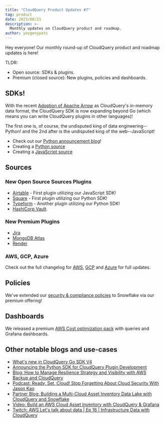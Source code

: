 ```yaml
---
title: "CloudQuery Product Updates #7"
tag: product
date: 2023/08/21
description: >-
  Monthly updates on CloudQuery product and roadmap.
author: yevgenypats
---
```



<BlogHeader/>

Hey everyone! Our monthly round-up of CloudQuery product and roadmap updates is here!

TLDR:

- Open source: SDKs & plugins.
- Premium (closed source): New plugins, policies and dashboards.

## SDKs!

With the recent [Adoption of Apache Arrow](https://www.cloudquery.io/blog/adopting-apache-arrow-at-cloudquery) as CloudQuery's
in-memory data format, the CloudQuery SDK is now expanding beyond Go (which means you can write CloudQuery plugins in other languages)!

The first one is, of course, the undisputed king of data engineering--Python! and the 2nd after is the undisputed king of the web--JavaScript!

* Check out our [Python announcement blog](https://www.cloudquery.io/blog/announcing-cloudquery-python-sdk)!
* Creating a [Python source](https://www.cloudquery.io/docs/developers/creating-new-plugin/python-source)
* Creating a [JavaScript source](https://www.cloudquery.io/docs/developers/creating-new-plugin/javascript-source)

## Sources

### New Open Source Sources Plugins

* [Airtable](https://hub.cloudquery.io/plugins/source/cloudquery/airtable) - First plugin utilizing our JavaScript SDK!
* [Square](https://hub.cloudquery.io/plugins/source/cloudquery/square) - First plugin utilizing our Python SDK!
* [Typeform](https://hub.cloudquery.io/plugins/source/cloudquery/typeform) - Another plugin utilizing our Python SDK!
* [HashiCorp Vault](https://hub.cloudquery.io/plugins/source/cloudquery/vault).

### New Premium Plugins

* [Jira](https://www.cloudquery.io/integrations/jira)
* [MongoDB Atlas](https://www.cloudquery.io/integrations/mongodbatlas)
* [Render](https://www.cloudquery.io/integrations/render)

### AWS, GCP, Azure

Check out the full changelog for [AWS](https://github.com/cloudquery/cloudquery/blob/97d86a5c282e587420c1abd714bb0218d9c86f5a/plugins/source/aws/CHANGELOG.md),
[GCP](https://github.com/cloudquery/cloudquery/blob/97d86a5c282e587420c1abd714bb0218d9c86f5a/plugins/source/gcp/CHANGELOG.md) and [Azure](https://github.com/cloudquery/cloudquery/blob/97d86a5c282e587420c1abd714bb0218d9c86f5a/plugins/source/azure/CHANGELOG.md)
for full updates.

## Policies

We've extended our [security & compliance policies](https://hub.cloudquery.io/addons/transformation) to Snowflake via our premium offering!

## Dashboards

We released a premium [AWS Cost optimization pack](https://hub.cloudquery.io/addons/transformation) with queries and Grafana dashboards.

## Other notable blogs and use-cases

- [What's new in CloudQuery Go SDK V4](/blog/go-sdk-v4)
- [Announcing the Python SDK for CloudQuery Plugin Development](/blog/announcing-cloudquery-python-sdk)
- [Blog: How to Manage Resilience Strategy and Visibility with AWS Backup and CloudQuery](/how-to-guides/manage-resilience-with-aws-backup)
- [Podcast: Ready, Set, Cloud! Stop Forgetting About Cloud Security With Jason Kao](https://www.readysetcloud.io/podcast/14/)
- [Partner Blog: Building a Multi-Cloud Asset Inventory Data Lake with CloudQuery and Snowflake](https://medium.com/snowflake/building-a-multi-cloud-asset-inventory-data-lake-with-cloudquery-and-snowflake-fcd1b86f1055)
- [Video: Build an AWS Cloud Asset Inventory with CloudQuery & Grafana](https://www.youtube.com/watch?v=H5RpX5z4H40)
- [Twitch: AWS Let's talk about data | Ep 16 | Infrastructure Data with CloudQuery](https://www.twitch.tv/videos/1894215221)




